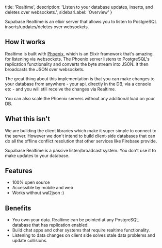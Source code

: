   title: 'Realtime',
  description: 'Listen to your database updates, inserts, and deletes over websockets.',
  sidebarLabel: 'Overview'
}

Supabase Realtime is an elixir server that allows you to listen to PostgreSQL inserts/updates/deletes over websockets.

## How it works

Realtime is built with [Phoenix](https://phoenixframework.org/), which is an Elixir framework that's amazing for listening via websockets. 
The Phoenix server listens to PostgreSQL's replication functionality and converts the byte stream into JSON. It then broadcasts the JSON over websockets. 

The great thing about this implementation is that you can make changes to your database from anywhere - your api, directly in the DB, via a console etc - 
and you will still receive the changes via Realtime.

You can also scale the Phoenix servers without any additional load on your DB.

## What this isn't 

We are building the client libraries which make it super simple to connect to the server. 
However we don't intend to build client-side databases that can do all the offline conflict resolution that other services like Firebase provide.

Supabase Realtime is a passive listen/broadcast system. You don't use it to make updates to your database.

## Features

- 100% open source
- Accessible by mobile and web
- Works without wal2json :)

## Benefits

- You own your data. Realtime can be pointed at any PostgreSQL database that has replication enabled.
- Build chat apps and other systems that require realtime functionality.
- Listening to data changes on client side solves stale data problems and update collisions.